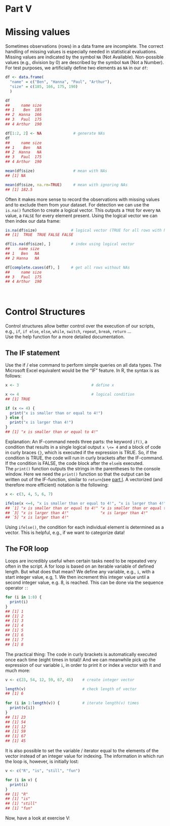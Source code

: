 
# Part V 


# Missing values

Sometimes observations (rows) in a data frame are incomplete. The correct handling of missing values is especially needed in statistical evaluations. Missing values are indicated by the symbol `NA` (Not Available). Non-possible values (e.g., division by 0) are described by the symbol `NaN` (Not a Number). For test purposes, we artificially define two elements as `NA` in our `df`:

``` r
df <- data.frame(
  "name" = c("Ben", "Hanna", "Paul", "Arthur"), 
  "size" = c(185, 166, 175, 190)
  )

df
##     name size
## 1    Ben  185
## 2  Hanna  166
## 3   Paul  175
## 4 Arthur  190

df[1:2, 2] <- NA              # generate NAs
df
##     name size
## 1    Ben   NA
## 2  Hanna   NA
## 3   Paul  175
## 4 Arthur  190

mean(df$size)                 # mean with NAs
## [1] NA

mean(df$size, na.rm=TRUE)     # mean with ignoring NAs
## [1] 182.5
```

Often it makes more sense to record the observations with missing values and to exclude them from your dataset. For detection we can use the `is.na()` function to create a logical vector. This outputs a `TRUE` for every `NA` value, a `FALSE` for every element present. Using the logical vector we can then index our data frame:

``` r
is.na(df$size)               # logical vector (TRUE for all rows with NAs)
## [1]  TRUE  TRUE FALSE FALSE

df[is.na(df$size), ]         # index using logical vector
##    name size
## 1   Ben   NA
## 2 Hanna   NA

df[complete.cases(df), ]     # get all rows without NAs
##     name size
## 3   Paul  175
## 4 Arthur  190
```

\

# Control Structures

Control structures allow better control over the execution of our scripts, e.g., `if`, `if else`, `else`, `while`, `switch`, `repeat`, `break`, `return` ...\
Use the help function for a more detailed documentation.

## The IF statement

Use the if / else command to perform simple queries on all data types. The Microsoft Excel equivalent would be the "IF" feature. In R, the syntax is as follows:

``` r
x <- 3                                # define x

x <= 4                                # logical condition
## [1] TRUE

if (x <= 4) {
  print("x is smaller than or equal to 4!")    
} else {
  print("x is larger than 4!")        
}
## [1] "x is smaller than or equal to 4!"
```

Explanation: An IF-command needs three parts: the keyword `if()`, a condition that results in a single logical output `x \<= 4` and a block of code in curly braces `{}`, which is executed if the expression is TRUE. So, if the condition is TRUE, the code will run in curly brackets after the IF-command. If the condition is FALSE, the code block after the `else`is executed.\
The `print()` function outputs the strings in the parentheses to the console window. Here we need the `print()` function so that the output can be written out of the IF-function, similar to `return`(see [part I](./PartI.qmd). A vectorized (and therefore more efficient) notation is the following:

``` r
x <- c(3, 4, 5, 6, 7)                                

ifelse(x <=4, "x is smaller than or equal to 4!", "x is larger than 4!")
## `1] "x is smaller than or equal to 4!" "x is smaller than or equal to 4!"
## `3] "x is larger than 4!"              "x is larger than 4!"             
## `5] "x is larger than 4!"
```

Using `ifelse()`, the condition for each individual element is determined as a vector. This is helpful, e.g., if we want to categorize data!

## The FOR loop

Loops are incredibly useful when certain tasks need to be repeated very often in the script. A for loop is based on an iterable variable of defined length. But what does that mean? We define any variable, e.g., `i`, with a start integer value, e.g, 1. We then increment this integer value until a second integer value, e.g. 8, is reached. This can be done via the sequence operator `:`:

``` r
for (i in 1:8) {
  print(i)
}
## [1] 1
## [1] 2
## [1] 3
## [1] 4
## [1] 5
## [1] 6
## [1] 7
## [1] 8
```

The practical thing: The code in curly brackets is automatically executed once each time (eight times in total)! And we can meanwhile pick up the expression of our variable `i`, in order to print it or index a vector with it and much more:

``` r
v <- c(23, 54, 12, 59, 67, 45)    # create integer vector

length(v)                         # check length of vector
## [1] 6
  
for (i in 1:length(v)) {          # iterate length(v) times
  print(v[i])
}
## [1] 23
## [1] 54
## [1] 12
## [1] 59
## [1] 67
## [1] 45
```

It is also possible to set the variable / iterator equal to the elements of the vector instead of an integer value for indexing. The information in which run the loop is, however, is initially lost:

``` r
v <- c("R", "is", "still", "fun")    

for (i in v) {
  print(i)
}
## [1] "R"
## [1] "is"
## [1] "still"
## [1] "fun"
```

Now, have a look at exercise V:
